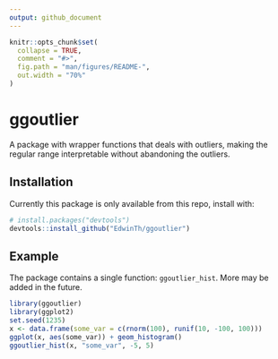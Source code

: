```yaml
---
output: github_document
---
```


<!-- README.md is generated from README.Rmd. Please edit that file -->

```r
knitr::opts_chunk$set(
  collapse = TRUE,
  comment = "#>",
  fig.path = "man/figures/README-",
  out.width = "70%"
)
```

# ggoutlier

<!-- badges: start -->
<!-- badges: end -->

A package with wrapper functions that deals with outliers, making the regular range interpretable without abandoning the outliers.

## Installation

Currently this package is only available from this repo, install with:

``` r
# install.packages("devtools")
devtools::install_github("EdwinTh/ggoutlier")
```
## Example

The package contains a single function: `ggoutlier_hist`. More may be added in the future.

```r
library(ggoutlier)
library(ggplot2)
set.seed(1235)
x <- data.frame(some_var = c(rnorm(100), runif(10, -100, 100)))
ggplot(x, aes(some_var)) + geom_histogram()
ggoutlier_hist(x, "some_var", -5, 5)
```

